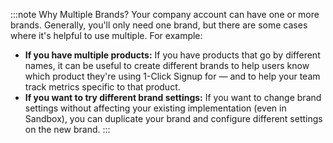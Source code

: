 :::note Why Multiple Brands?
Your company account can have one or more brands. Generally, you'll only need one brand, but there are some cases where it's helpful to use multiple. For example:
- **If you have multiple products:** If you have products that go by different names, it can be useful to create different brands to help users know which product they're using 1-Click Signup for — and to help your team track metrics specific to that product.
- **If you want to try different brand settings:** If you want to change brand settings without affecting your existing implementation (even in Sandbox), you can duplicate your brand and configure different settings on the new brand.
:::